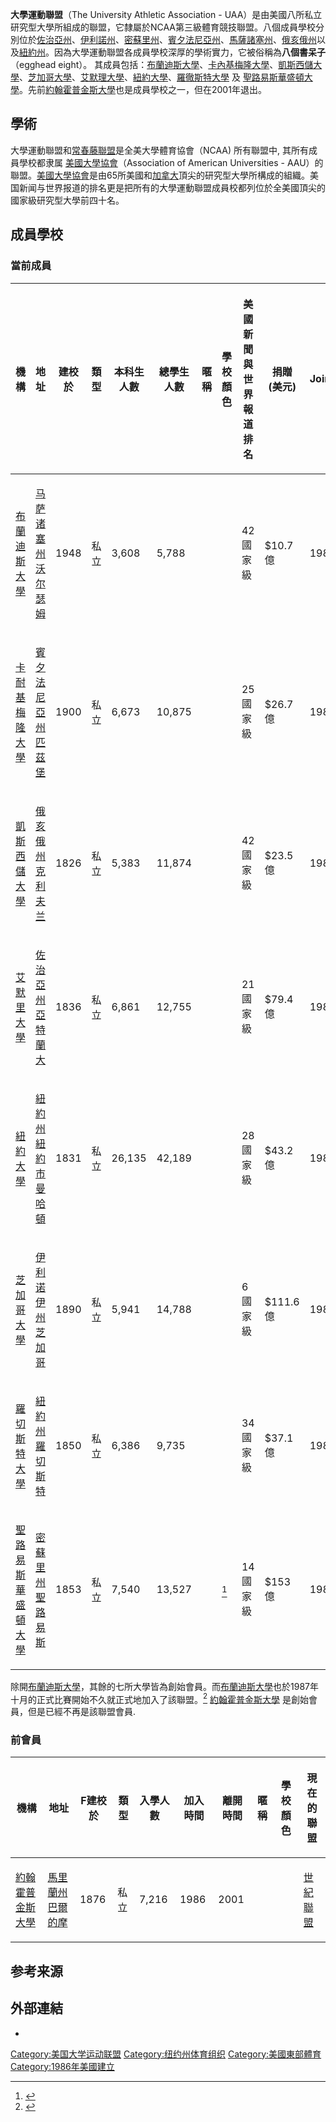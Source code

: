 '''大學運動聯盟'''（The University Athletic Association - UAA）是由美國八所私立研究型大學所組成的聯盟，它隸屬於NCAA第三級體育競技聯盟。八個成員學校分別位於[[佐治亞州|佐治亞州]]、[[伊利諾州|伊利諾州]]、[[密蘇里州|密蘇里州]]、[[賓夕法尼亞州|賓夕法尼亞州]]、[[馬薩諸塞州|馬薩諸塞州]]、[[俄亥俄州|俄亥俄州]]以及[[紐約州|紐約州]]。因為大學運動聯盟各成員學校深厚的學術實力，它被俗稱為'''八個書呆子'''（egghead eight）。 其成員包括：[[布蘭迪斯大學|布蘭迪斯大學]]、[[卡內基梅隆大學|卡內基梅隆大學]]、[[凱斯西儲大學|凱斯西儲大學]]、[[芝加哥大學|芝加哥大學]]、[[艾默理大學|艾默理大學]]、[[紐約大學|紐約大學]]、[[羅徹斯特大學|羅徹斯特大學]] 及 [[聖路易斯華盛頓大學|聖路易斯華盛頓大學]]。先前[[約翰霍普金斯大學|約翰霍普金斯大學]]也是成員學校之一，但在2001年退出。

== 學術 ==
大學運動聯盟和[[常春藤聯盟|常春藤聯盟]]是全美大學體育協會（NCAA) 所有聯盟中, 其所有成員學校都隶属 [[美國大學協會|美國大學協會]]（Association of American Universities - AAU）的聯盟。[[美國大學協會|美國大學協會]]是由65所美國和[[加拿大|加拿大]]頂尖的研究型大學所構成的組織。美国新闻与世界报道的排名更是把所有的大學運動聯盟成員校都列位於全美國頂尖的國家級研究型大學前四十名。

==成員學校==

===當前成員===
{| class="wikitable sortable" style="text-align: center;"
!機構
!地址
!建校於
!類型
!本科生<br>人數
!總學生<br>人數
!暱稱
!學校<br>顏色
!美國新聞與<br>世界報道排名
!捐贈<br>(美元)
!Joined
!Fall 2020<br>錄取率
!本科生<br>平均起薪
|-
|[[布蘭迪斯大學|布蘭迪斯大學]]
|[[马萨诸塞州|马萨诸塞州]][[沃尔瑟姆_(马萨诸塞州)|沃尔瑟姆]]
|1948
|私立
| 3,608
| 5,788
|{{link-en|布兰戴斯法官|Brandeis Judges|法官}}
|{{color box|white}} {{color box|#0070FF}}
|42<br>國家級
|$10.7億
|1987
|31%
|$50,600
|-
|[[卡耐基梅隆大學|卡耐基梅隆大學]]
|[[賓夕法尼亞州|賓夕法尼亞州]][[匹茲堡|匹茲堡]]
|1900
|私立
| 6,673
| 10,875
|{{link-en|卡耐基梅隆格子呢|Carnegie Mellon Tartans|格子呢}}
|{{color box|#C41230}} {{color box|#D8D9DA}}
|25<br>國家級
|$26.7億
|1986
|22%
|$69,700
|-
|[[凱斯西儲大學|凱斯西儲大學]]
|[[俄亥俄州|俄亥俄州]][[克利夫兰|克利夫兰]]
|1826
|私立
| 5,383
| 11,874
|{{link-en|凱斯西儲斯巴達人|Case Western Reserve Spartans|斯巴達人}}
|{{color box|#184C8C}} {{color box|#FFFFFF}} {{color box|#5C6871}}
|42<br>國家級
|$23.5億
|1986
|27%
|$61.300
|-
|[[艾默里大學|艾默里大學]]
|[[佐治亞州|佐治亞州]][[亞特蘭大|亞特蘭大]]
|1836
|私立
| 6,861
| 12,755
|{{tsl|en|Emory Eagles|艾默里老鷹|老鷹}}
|{{color box|#0F4D92}} {{color box|#CC9900}}
|21<br>國家級
|$79.4億
|1986
|15%
|$54,600
|-
|[[紐約大學|紐約大學]]
|[[紐約州|紐約州]][[紐約市|紐約市]][[曼哈頓|曼哈頓]]
|1831
|私立
| 26,135
| 42,189
|{{tsl|en|NYU Violets|紐約大學紫羅蘭|紫羅蘭}}
|{{color box|#44286f}} {{color box|white}}
|28<br>國家級
|$43.2億
|1986
|15%
|$54,400
|-
|[[芝加哥大學|芝加哥大學]]
|[[伊利诺伊州|伊利诺伊州]][[芝加哥|芝加哥]]
|1890
|私立
| 5,941
| 14,788
|{{tsl|en|芝加哥紫褐|Chicago Maroons|紫褐}}
|{{color box|#800000}} {{color box|white}}
|6<br>國家級
|$111.6億
|1986
|8%
|$54,400
|-
|[[羅切斯特大學|羅切斯特大學]]
|[[紐約州|紐約州]][[羅徹斯特_(紐約州)|羅切斯特]]
|1850
|私立
| 6,386
| 9,735 
|{{tsl|en|Rochester Yellowjackets|羅切斯特小黃蜂|小黃蜂}}
|{{color box|#FFDD00}} {{color box|#00467F}}
|34<br>國家級
|$37.1億
|1986
|29%
|$54,800
|-
|[[聖路易斯華盛頓大學|聖路易斯華盛頓大學]]
|[[密蘇里州|密蘇里州]][[圣路易斯_(密苏里州)|聖路易斯]]
|1853
|私立
| 7,540
| 13,527
|{{tsl|en|Washington University Bears|華盛頓大學熊|熊}}
|{{color box|red}} {{color box|green}}<ref>{{cite web |url=http://brand.wustl.edu/assets/pdf/logoguidelines.pdf |format=PDF |title=Washington University in St. Louis New Logotype |work=Washington University in St. Louis: University Libraries |access-date=2014-07-23 |archive-date=2015-04-25 |archive-url=https://web.archive.org/web/20150425093754/http://brand.wustl.edu/assets/pdf/logoguidelines.pdf |dead-url=no }}</ref>
|14<br>國家級
|$153億
|1986
|14%
|$57,300
|}

除開[[布蘭迪斯大學|布蘭迪斯大學]]，其餘的七所大學皆為創始會員。而[[布蘭迪斯大學|布蘭迪斯大學]]也於1987年十月的正式比賽開始不久就正式地加入了該聯盟。<ref name="history">{{cite web|url = http://www.uaa.rochester.edu/Association_Links/About_the_UAA.htm|title = About the UAA (through Oct. 17, 2011)|publisher = University Athletic Association|accessdate = 2011-10-17|deadurl = yes|archiveurl = https://web.archive.org/web/20111007011645/http://www.uaa.rochester.edu/Association_Links/About_the_UAA.htm|archivedate = 2011-10-07}}</ref> [[約翰霍普金斯大學|約翰霍普金斯大學]] 是創始會員，但是已經不再是該聯盟會員.

===前會員===
{| class="wikitable" style="text-align: center;"
!機構
!地址
!F建校於
!類型
!入學人數
!加入時間
!離開時間
!暱稱
!學校顏色
!現在的聯盟
|-
|[[約翰霍普金斯大學|約翰霍普金斯大學]]
|[[馬里蘭州|馬里蘭州]][[巴爾的摩|巴爾的摩]] 
|1876
|私立
|7,216
|1986
|2001
|{{tsl|en|Johns Hopkins Blue Jays|約翰霍普金斯冠藍鴉|冠藍鴉}}
|{{color box|#4189DD}} {{colorbox|black}}
|[[世紀聯盟|世紀聯盟]]
|}

== 参考来源 ==
{{reflist}}

== 外部連結 ==
* {{Official website|http://www.uaa.rochester.edu}}

{{美国大学竞技联盟}}

[[Category:美国大学运动联盟|Category:美国大学运动联盟]]
[[Category:纽约州体育组织|Category:纽约州体育组织]]
[[Category:美國東部體育|Category:美國東部體育]]
[[Category:1986年美國建立|Category:1986年美國建立]]